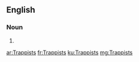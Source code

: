 ==English==

===Noun===
{{head|en}}

# {{plural of|Trappist}}

[[ar:Trappists]]
[[fr:Trappists]]
[[ku:Trappists]]
[[mg:Trappists]]